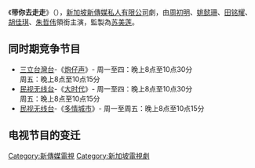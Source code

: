 {{Unreferenced|time=2020-09-04T11:53:18+00:00}}
{{電視節目信息框
| 名稱       = 带你去走走<br/>Jalan Jalan
| 别名       = 
| 類型       = 家庭倫理
| 演出       = [[周初明|周初明]]、[[姚懿珊|姚懿珊]]、[[田铭耀|田铭耀]]、<br>[[胡佳琪|胡佳琪]]、[[朱哲伟|朱哲伟]]
| 主題曲     = [[文慧如|文慧如]] 《走走》
| 片尾曲     = 
| 語言       = [[華語|華語]]
| 集數       = 150
| 製作年份   = 2018年
| 製作人     = 
| 監製       = [[苏美莲|苏美莲]]
| 導演       = [[高秀慧|高秀慧]] 
| 統籌       = 林丽云
| 故事       = [[陈秀群|陈秀群]]、[[吴翠翠|吴翠翠]]
| 編審       = 陈秀群
| 編導       = 
| 助理編導   = 
| 編劇       = [[钟劲筠|钟劲筠]]
| 外景       = {{SIN}}
| 每集長     = 30 mins
| 製作公司   = [[新傳媒電視（新加坡）私人有限公司|新傳媒電視（新加坡）私人有限公司]]<br/>（新傳媒製作）
| 頻道1      = [[新傳媒8頻道|新傳媒8頻道]]
| 視頻制式1  = [[標準畫質電視|標準畫質電視]]、[[高清晰度电视|-{zh-cn:高清晰度电视;zh-hk:高清電視;zh-tw:高畫質電視;zh-hans:高清晰度电视;zh-hant:高解析度電視;zh-mo:高清電視;}-]]
| 音頻制式1 = [[立體声|立體声]]
| 首播國家1  = {{SIN}}
| 首播地區1  = 
| 開始1      = 2019年
| 結束1      = 2019年
| 頻道2      = [[Astro_AEC|Astro AEC]]
| 視頻制式2  = [[標準畫質電視|標準畫質電視]]、[[高清晰度电视|-{zh-cn:高清晰度电视;zh-hk:高清電視;zh-tw:高畫質電視;zh-hans:高清晰度电视;zh-hant:高解析度電視;zh-mo:高清電視;}-]]
| 音頻制式2 = [[立體声|立體声]]
| 首播國家2  = {{MYS}}
| 首播地區2  = 
| 開始2      = 2019年
| 結束2      = 2019年
| 前作       = [[不平凡的平凡|不平凡的平凡]]
| 續作       = [[老友万岁|老友万岁]]
| 相关节目   = [[下一站遇见|下一站遇见]]
| 官方網站   = 
| imdb_id    = 12193622
}}

《'''带你去走走'''》（{{lang-en|Jalan Jalan}}），[[新加坡|新加坡]][[新傳媒私人有限公司|新傳媒私人有限公司]]劇，由[[周初明|周初明]]、[[姚懿珊|姚懿珊]]、[[田铭耀|田铭耀]]、[[胡佳琪|胡佳琪]]、[[朱哲伟|朱哲伟]]領銜主演，監製為[[苏美莲|苏美莲]]。

==同时期竞争节目==

*[[三立台灣台|三立台灣台]]-《[[炮仔声|炮仔声]]》- 周一至四：晚上8点至10点30分<br>周五：晚上8点至10点15分
*[[民视无线台|民视无线台]]-《[[大时代|大时代]]》- 周一至四：晚上8点至10点30分<br>周五：晚上8点至10点15分
*[[民视无线台|民视无线台]]-《[[多情城市|多情城市]]》- 周一至周五：晚上8点至10点15分

== 电视节目的变迁 ==
{{電視節目的變遷
|電視台   = {{SIN}} [[新传媒8频道|新传媒8频道]]
|播放檔次 = 星期一至五 19:30 - 20:00
|節目名稱 = 带你去走走<br>（2018年10月30日－2019年5月22日） 
|上一節目 = [[不平凡的平凡|不平凡的平凡]]<br>（2019年5月23日－2019年6月21日）
|下一節目 = [[老友万岁|老友万岁]]<br>（2019年5月23日－2019年8月23日）
}}
{{電視節目的變遷
|電視台   = {{MYS}} [[Astro_AEC|Astro AEC]]、[[Astro_AEC|Astro AEC HD]]
|播放檔次 = 星期一至五 15:00 - 15:30
|節目名稱 = 带你去走走<br>（2018年10月30日－2019年5月22日） 
|上一節目 = [[不平凡的平凡|不平凡的平凡]]<br>（2019年5月23日－2019年6月21日）
|下一節目 = [[老友万岁|老友万岁]]<br>（2019年5月23日－2019年8月23日）
}}

[[Category:新傳媒電視|Category:新傳媒電視]]
[[Category:新加坡電視劇|Category:新加坡電視劇]]